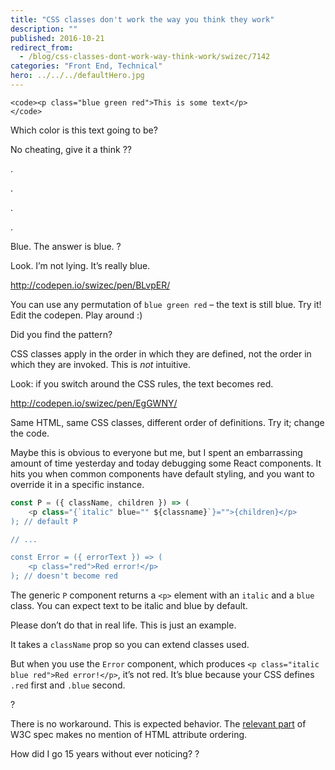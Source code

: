 ```yaml
---
title: "CSS classes don't work the way you think they work"
description: ""
published: 2016-10-21
redirect_from:
  - /blog/css-classes-dont-work-way-think-work/swizec/7142
categories: "Front End, Technical"
hero: ../../../defaultHero.jpg
---
```


```undefined
<code><p class="blue green red">This is some text</p>
</code>
```

Which color is this text going to be?

No cheating, give it a think ??

.

.

.

.

Blue. The answer is blue. ?

Look. I’m not lying. It’s really blue.

http://codepen.io/swizec/pen/BLvpER/

You can use any permutation of `blue green red` – the text is still blue. Try it! Edit the codepen. Play around :)

Did you find the pattern?

CSS classes apply in the order in which they are defined, not the order in which they are invoked. This is _not_ intuitive.

Look: if you switch around the CSS rules, the text becomes red.

http://codepen.io/swizec/pen/EgGWNY/

Same HTML, same CSS classes, different order of definitions. Try it; change the code.

Maybe this is obvious to everyone but me, but I spent an embarrassing amount of time yesterday and today debugging some React components. It hits you when common components have default styling, and you want to override it in a specific instance.

```javascript
const P = ({ className, children }) => (
    <p class="{`italic" blue="" ${classname}`}="">{children}</p>
); // default P

// ...

const Error = ({ errorText }) => (
    <p class="red">Red error!</p>
); // doesn't become red
```

The generic `P` component returns a `<p>` element with an `italic` and a `blue` class. You can expect text to be italic and blue by default.

Please don’t do that in real life. This is just an example.

It takes a `className` prop so you can extend classes used.

But when you use the `Error` component, which produces `<p class="italic blue red">Red error!</p>`, it’s not red. It’s blue because your CSS defines `.red` first and `.blue` second.

?

There is no workaround. This is expected behavior. The [relevant part](https://www.w3.org/TR/selectors/#specificity) of W3C spec makes no mention of HTML attribute ordering.

How did I go 15 years without ever noticing? ?
